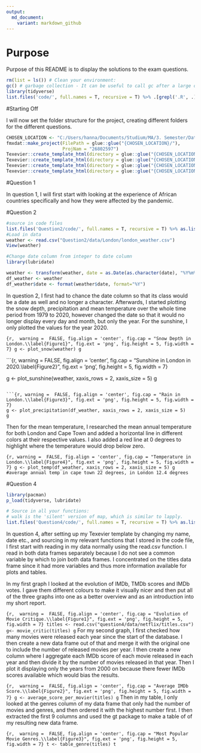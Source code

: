 ```yaml
---
output:
  md_document:
    variant: markdown_github
---
```


# Purpose

Purpose of this README is to display the solutions to the exam questions.


```r

rm(list = ls()) # Clean your environment:
gc() # garbage collection - It can be useful to call gc after a large object has been removed, as this may prompt R to return memory to the operating system.
library(tidyverse)
list.files('code/', full.names = T, recursive = T) %>% .[grepl('.R', .)] %>% as.list() %>% walk(~source(.))
```
#Starting Off

I will now set the folder structure for the project, creating different folders for the different questions. 

```r
CHOSEN_LOCATION <- "C:/Users/hanna/Documents/Studium/MA/3. Semester/Data Science/26802597/"
fmxdat::make_project(FilePath = glue::glue("{CHOSEN_LOCATION}/"), 
                     ProjNam = "26802597")
Texevier::create_template_html(directory = glue::glue("{CHOSEN_LOCATION}/"), template_name = "Question1")
Texevier::create_template_html(directory = glue::glue("{CHOSEN_LOCATION}/"), template_name = "Question2")
Texevier::create_template_html(directory = glue::glue("{CHOSEN_LOCATION}/"), template_name = "Question3")
Texevier::create_template_html(directory = glue::glue("{CHOSEN_LOCATION}/"), template_name = "Question4")
```
#Question 1 

In question 1, I will first start with looking at the experience of African countries specifically and how they were affected by the pandemic. 

#Question 2

```r
#source in code files
list.files('Question2/code/', full.names = T, recursive = T) %>% as.list() %>% walk(~source(.))
#Load in data
weather <- read.csv("Question2/data/London/london_weather.csv")
View(weather)

#Change date column from integer to date column
library(lubridate)

weather <- transform(weather, date = as.Date(as.character(date), "%Y%m%d"))
df_weather <- weather
df_weather$date <- format(weather$date, format="%Y")
```
In question 2, I first had to chance the date column so that its class would be a date as well and no longer a character. Afterwards, I started plotting the snow depth, precipitation and mean temperature over the whole time period from 1979 to 2020, however changed the date so that it would no longer display every day and month, but only the year. For the sunshine, I only plotted the values for the year 2020. 

```{r,  warning =  FALSE, fig.align = 'center', fig.cap = "Snow Depth in London.\\label{Figure1}", fig.ext = 'png', fig.height = 5, fig.width = 7}
g <- plot_snow(weather)
g
```

```{r,  warning =  FALSE, fig.align = 'center', fig.cap = "Sunshine in London in 2020.\\label{Figure2}", fig.ext = 'png', fig.height = 5, fig.width = 7}

g <- plot_sunshine(weather, xaxis_rows = 2, xaxis_size = 5)
g
```

```{r, warning =  FALSE, fig.align = 'center', fig.cap = "Rain in London.\\label{Figure3}", fig.ext = 'png', fig.height = 5, fig.width = 7}
g <- plot_precipitation(df_weather, xaxis_rows = 2, xaxis_size = 5)
g
```

Then for the mean temperature, I researched the mean annual temperature for both London and Cape Town and added a horizontal line in different colors at their respective values. I also added a red line at 0 degrees to highlight where the temperature would drop below zero. 

```{r, warning =  FALSE, fig.align = 'center', fig.cap = "Temperature in London.\\label{Figure4}", fig.ext = 'png', fig.height = 5, fig.width = 7}
g <- plot_temp(df_weather, xaxis_rows = 2, xaxis_size = 5)
g
#average annual temp in cape town 22 degrees, in London 12.4 degrees
```




#Question 4

```r
library(pacman)
p_load(tidyverse, lubridate)

# Source in all your functions:
# walk is the 'silent' version of map, which is similar to lapply.
list.files('Question4/code/', full.names = T, recursive = T) %>% as.list() %>% walk(~source(.))
```


In question 4, after setting up my Texevier template by changing my name, date etc., and sourcing in my relevant functions that I stored in the code file, I first start with reading in my data normally using the read.csv function. I read in both data frames separately because I do not see a common variable by which to join both data frames. I concentrated on the titles data frame since it had more variables and thus more information available for plots and tables. 

In my first graph I looked at the evolution of IMDb, TMDb scores and IMDb votes. I gave them different colours to make it visually nicer and then put all of the three graphs into one as a better overview and as an introduction into my short report. 

```{r,  warning =  FALSE, fig.align = 'center', fig.cap = "Evolution of Movie Critique.\\label{Figure1}", fig.ext = 'png', fig.height = 5, fig.width = 7}
titles <- read.csv("question4/data/netflix/titles.csv")
g<- movie_critic(titles)
g
```
For  my second graph, I first checked how many movies were released each year since the start of the database. I then create a new data frame out of that and merge it with the original one to include the number of released movies per year. I then create a new column where I aggregate each IMDb score of each movie released in each year and then divide it by the number of movies released in that year. Then I plot it displaying only the years from 2000 on because there fewer IMDb scores available which would bias the results. 

```{r,  warning =  FALSE, fig.align = 'center', fig.cap = "Average IMDb Score.\\label{Figure2}", fig.ext = 'png', fig.height = 5, fig.width = 7}
g <- average_score_per_movier(titles)
g
```
Then in my table, I only looked at the genres column of my data frame that only had the number of movies and genres, and then ordered it with the highest number first. I then extracted the first 9 columns and used the gt package to make a table of of my resulting new data frame. 

```{r,  warning =  FALSE, fig.align = 'center', fig.cap = "Most Popular Movie Genres.\\label{Figure3}", fig.ext = 'png', fig.height = 5, fig.width = 7}
t <- table_genre(titles)
t
```


